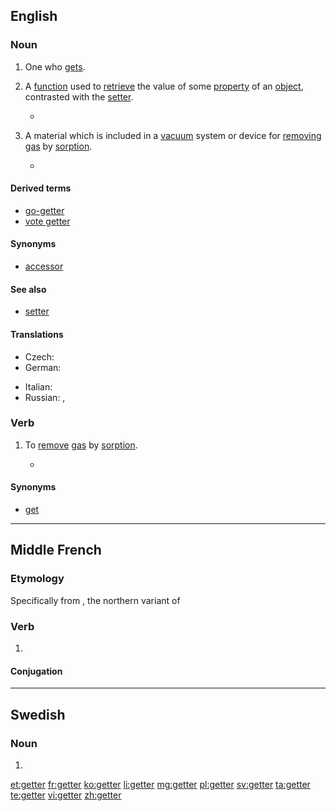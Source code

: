 ==English==

===Noun===
{{en-noun}}

# One who [[get]]s. 
# {{computing|programming}} A [[function]] used to [[retrieve]] the value of some [[property]] of an [[object]], contrasted with the [[setter]].
#* {{quote-book
|year=2002
|author=James Steven Perry
|title=Java Management Extensions
|chapter=2
|isbn=0596002459
|page=47
|passage=A proper '''getter''' must return the type of its attribute.}}
# {{context|sciences}} A material which is included in a [[vacuum]] system or device for [[removing]] [[gas]] by [[sorption]].
#* {{quote-book
|year=1979
|author=G. L. Weissler and Robert Warner Carlson
|title=Vacuum Physics and Technology
|chapter=5
|isbn=0124759149
|pages=194-195
|passage=Titanium has become the preferred '''getter''' for general vacuum-pumping applications because of its relatively high vapor pressure characteristic and its broad spectrum chemical reactivity.}}

====Derived terms====
* [[go-getter]]
* [[vote getter]]

====Synonyms====
* {{sense|computing}} [[accessor]]

====See also====
* [[setter]]

====Translations====
{{trans-top|absorbing material}}
* Czech: {{t+|cs|getr|m}}
* German: {{t-|de|Getter|n}}
{{trans-mid}}
* Italian: {{t-|it|getter|m}}
* Russian: {{t+|ru|геттер|m}}, {{t+|ru|газопоглотитель|m}}
{{trans-bottom}}

===Verb===
{{en-verb}}

# {{context|sciences}} To [[remove]] [[gas]] by [[sorption]].
#* {{quote-book
|year=2003
|author=John F. O'Hanlon
|title=A Users Guide to Vacuum Technology
|chapter=14
|isbn=0471270520
|page=247
|passage=Many reactive metals rapidly pump large quantities of active gases because they '''getter''' (react with) the gases.}}

====Synonyms====
* [[get]]

----

==Middle French==

===Etymology===
Specifically from {{etyl|fro|frm}} {{term|geter|lang=fro}}, the northern variant of {{term|jeter||to throw|lang=fro}}

===Verb===
{{head|frm|verb}}

# {{alternative form of|iecter|lang=frm}}

====Conjugation====
{{frm-conj-er|gett}}

----

==Swedish==

===Noun===
{{head|sv|noun form}}

# {{sv-noun-form-indef-pl|get}}

[[et:getter]]
[[fr:getter]]
[[ko:getter]]
[[li:getter]]
[[mg:getter]]
[[pl:getter]]
[[sv:getter]]
[[ta:getter]]
[[te:getter]]
[[vi:getter]]
[[zh:getter]]